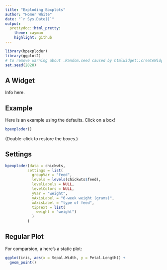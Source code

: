 ```yaml
---
title: "Exploding Boxplots"
author: "Homer White"
date: "`r Sys.Date()`"
output:
  prettydoc::html_pretty:
    theme: cayman
    highlight: github
---
```


```r
library(bpexploder)
library(ggplot2)
# to remove warning about .Random.seed caused by htmlwidget::createWidgetId()
set.seed(2828)   
```


## A Widget

Info here.

## Example

Here is an example using the defaults.  Click on a box!

```r
bpexploder()
```

(Double-click to restore the boxes.)

##  Settings

```r
bpexploder(data = chickwts,
          settings = list(
            groupVar = "feed",
            levels = levels(chickwts$feed),
            levelLabels = NULL,
            levelColors = NULL,
            yVar = "weight",
            yAxisLabel = "6-week weight (grams)",
            xAxisLabel = "type of feed",
            tipText = list(
              weight = "weight")
            )
          )
```


## Regular Plot

For comparsion, a here's a static plot:

```r
ggplot(iris, aes(x = Sepal.Width, y = Petal.Length)) +
  geom_point()
```



